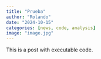 ```yaml
---
title: "Prueba"
author: "Rolando"
date: "2024-10-15"
categories: [news, code, analysis]
image: "image.jpg"
---
```


This is a post with executable code.
